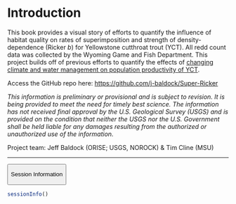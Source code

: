 # Introduction

This book provides a visual story of efforts to quantify the influence of habitat quality on rates of superimposition and strength of density-dependence (Ricker *b*) for Yellowstone cutthroat trout (YCT). All redd count data was collected by the Wyoming Game and Fish Department. This project builds off of previous efforts to quantify the effects of [changing climate and water management on population productivity of YCT](https://j-baldock.github.io/YCT-ReddCounts-Ricker/).

Access the GitHub repo here: <https://github.com/j-baldock/Super-Ricker>

*This information is preliminary or provisional and is subject to revision. It is being provided to meet the need for timely best science. The information has not received final approval by the U.S. Geological Survey (USGS) and is provided on the condition that neither the USGS nor the U.S. Government shall be held liable for any damages resulting from the authorized or unauthorized use of the information.*

Project team: Jeff Baldock (ORISE; USGS, NOROCK) & Tim Cline (MSU)

------------------------------------------------------------------------

<button class="accordion-button" type="button" data-bs-toggle="collapse" data-bs-target="#collapseOne">

Session Information

</button>

:::: {#collapseOne .accordion-collapse .collapse}
<div>

```r
sessionInfo()
```

</div>
::::
